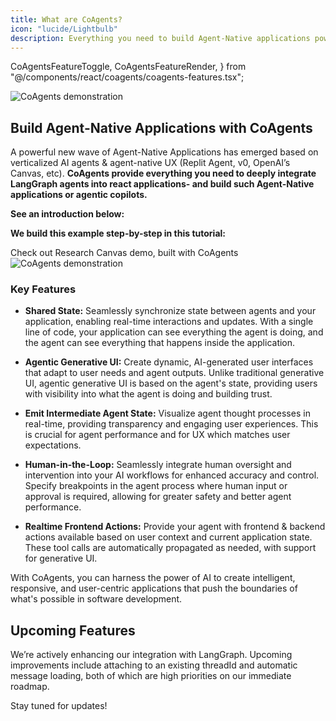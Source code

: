 ```yaml
---
title: What are CoAgents?
icon: "lucide/Lightbulb"
description: Everything you need to build Agent-Native applications powered by CopilotKit & LangGraph. The building blocks for the next generation of AI-native apps.
---
```


  CoAgentsFeatureToggle,
  CoAgentsFeatureRender,
} from "@/components/react/coagents/coagents-features.tsx";


<Frame className="mt-0 mb-12">
  <img
    src="/images/CoAgents.gif"
    alt="CoAgents demonstration"
    className="w-auto"
  />
</Frame>

## Build Agent-Native Applications with CoAgents

A powerful new wave of Agent-Native Applications has emerged based on verticalized AI agents & agent-native UX (Replit Agent, v0, OpenAI’s Canvas, etc). **CoAgents provide everything you need to deeply integrate LangGraph agents into react applications-
and build such Agent-Native applications or agentic copilots.**

**See an introduction below:**

<div className="flex justify-center my-12">
  <YouTubeVideo videoId="tVjVYJE-Nic" defaultPlaybackRate={1.0} />
</div>

**We build this example step-by-step in this tutorial:**
<div className="flex justify-center my-12">
  <YouTubeVideo videoId="0b6BVqPwqA0" defaultPlaybackRate={1.0} />
</div>

<Link
  href="https://github.com/CopilotKit/CopilotKit/blob/main/examples/coagents-research-canvas/readme.md"
  className="text-primary-600 decoration-from-font underline [text-underline-position:from-font]"
>
  Check out Research Canvas demo, built with CoAgents
</Link>

<Link
  href="https://github.com/CopilotKit/CopilotKit/blob/main/examples/coagents-research-canvas/readme.md"
  className="text-primary-600 decoration-from-font underline [text-underline-position:from-font]"
>
  <Frame className="-mt-12">
    <img
      src="/images/coagents/SharedStateCoAgents.gif"
      alt="CoAgents demonstration"
      className="w-auto"
    />
  </Frame>
</Link>

### Key Features

- **__Shared State:__** Seamlessly synchronize state between agents and your application, enabling real-time interactions and updates. With a single line of code, your application can see everything the agent is doing, and the agent can see everything that happens inside the application.

- **__Agentic Generative UI:__** Create dynamic, AI-generated user interfaces that adapt to user needs and agent outputs. Unlike traditional generative UI, agentic generative UI is based on the agent's state, providing users with visibility into what the agent is doing and building trust.

- **__Emit Intermediate Agent State:__** Visualize agent thought processes in real-time, providing transparency and engaging user experiences. This is crucial for agent performance and for UX which matches user expectations.

- **__Human-in-the-Loop:__** Seamlessly integrate human oversight and intervention into your AI workflows for enhanced accuracy and control. Specify breakpoints in the agent process where human input or approval is required, allowing for greater safety and better agent performance.

- **__Realtime Frontend Actions:__** Provide your agent with frontend & backend actions available based on user context and current application state. These tool calls are automatically propagated as needed, with support for generative UI.

With CoAgents, you can harness the power of AI to create intelligent, responsive, and user-centric applications that push the boundaries of what's possible in software development.

## Upcoming Features

We’re actively enhancing our integration with LangGraph. Upcoming improvements include attaching to an existing threadId and automatic message loading, both of which are high priorities on 
our immediate roadmap.

Stay tuned for updates!
